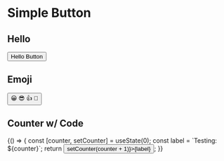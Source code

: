 
<Meta title="Other/Demo/ButtonMdx" component={Button} />

# Simple Button

<ArgsTable of={Button} />

## Hello

<Story name="with text">
  <Button>Hello Button</Button>
</Story>

## Emoji

<Story name="with some emoji">
  <Button>
    <span role="img" aria-label="so cool">
      😀 😎 👍 💯
    </span>
  </Button>
</Story>

## Counter w/ Code

<Canvas>
  <Story name="with counter">
    {() => {
      const [counter, setCounter] = useState(0);
      const label = `Testing: ${counter}`;
      return <Button onClick={() => setCounter(counter + 1)}>{label}</Button>;
    }}
  </Story>
</Canvas>
